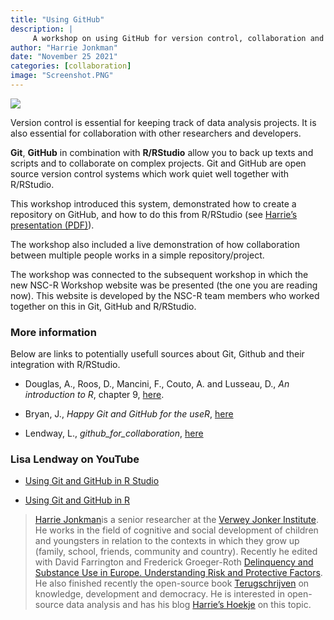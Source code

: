 ```yaml
---
title: "Using GitHub"
description: |
     A workshop on using GitHub for version control, collaboration and code sharing.
author: "Harrie Jonkman"
date: "November 25 2021"
categories: [collaboration]
image: "Screenshot.PNG"
---
```



![](Screenshot.PNG)

Version control is essential for keeping track of data analysis projects. It is also essential for collaboration with other researchers and developers.

**Git**, **GitHub** in combination with **R/RStudio** allow you to back up texts and scripts and to collaborate on complex projects. Git and GitHub are open source version control systems which work quiet well together with R/RStudio.

This workshop introduced this system, demonstrated how to create a repository on GitHub, and how to do this from R/RStudio (see [Harrie's presentation (PDF)](VersioncontrolGit.pdf)).

The workshop also included a live demonstration of how collaboration between multiple people works in a simple repository/project.

The workshop was connected to the subsequent workshop in which the new NSC-R Workshop website was be presented (the one you are reading now). This website is developed by the NSC-R team members who worked together on this in Git, GitHub and R/RStudio.

### More information

Below are links to potentially usefull sources about Git, Github and their integration with R/RStudio.

-   Douglas, A., Roos, D., Mancini, F., Couto, A. and Lusseau, D., *An introduction to R*, chapter 9, [here](https://intro2r.com/github_r.html).

-   Bryan, J., *Happy Git and GitHub for the useR*, [here](https://happygitwithr.com/)

-   Lendway, L., *github_for_collaboration*, [here](https://github.com/llendway/github_for_collaboration)

### Lisa Lendway on YouTube

-   [Using Git and GitHub in R Studio](https://www.youtube.com/watch?v=QLFc9gw_Hfs)

-   [Using Git and GitHub in R](https://www.youtube.com/watch?v=megZYkCLMA4)

> [Harrie Jonkman](https://www.harriejonkman.nl)is a senior researcher at the [Verwey Jonker Institute](https://www.verwey-jonker.nl/). He works in the field of cognitive and social development of children and youngsters in relation to the contexts in which they grow up (family, school, friends, community and country). Recently he edited with David Farrington and Frederick Groeger-Roth [Delinquency and Substance Use in Europe. Understanding Risk and Protective Factors](https://link.springer.com/book/10.1007/978-3-030-58442-9). He also finished recently the open-source book [Terugschrijven](http://www.harriejonkman.nl/wp-content/uploads/2021/05/Terugschrijven_def.pdf) on knowledge, development and democracy. He is interested in open-source data analysis and has his blog [Harrie's Hoekje](http://www.harriejonkman.nl/HarriesHoekje/) on this topic.
